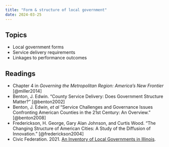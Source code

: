 ```yaml
---
title: "Form & structure of local government"
date: 2024-03-25
---
```


## Topics

-   Local government forms
-   Service delivery requirements
-   Linkages to performance outcomes

## Readings

-   Chapter 4 in *Governing the Metropolitan Region: America’s New Frontier* [@miller2014]
-   Benton, J. Edwin. “County Service Delivery: Does Government Structure Matter?” [@benton2002]
-   Benton, J. Edwin, *et al* “Service Challenges and Governance Issues Confronting American Counties in the 21st Century: An Overview.” [@benton2008]
-   Frederickson, H. George, Gary Alan Johnson, and Curtis Wood. “The Changing Structure of American Cities: A Study of the Diffusion of Innovation.” [@frederickson2004]
-   Civic Federation. 2021. [An Inventory of Local Governments in Illinois](https://www.civicfed.org/sites/default/files/inventory_of_local_governments_report__0.pdf).